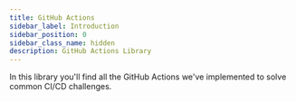 ```yaml
---
title: GitHub Actions
sidebar_label: Introduction
sidebar_position: 0
sidebar_class_name: hidden
description: GitHub Actions Library
---
```


<Intro>
In this library you'll find all the GitHub Actions we've implemented to solve common CI/CD challenges.
</Intro>

<DocCardList/>
